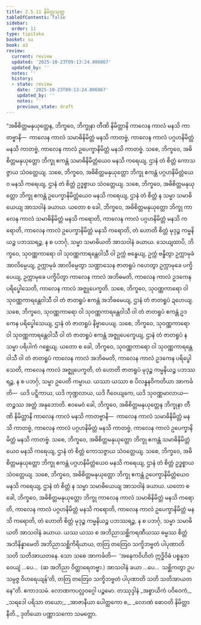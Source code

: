 ```yaml
---
title: 2.5.11 နိမိတ္တသုတ္တ
tableOfContents: false
sidebar:
  order: 11
type: tipitaka
basket: su
book: a3
review:
  current: review
  updated: '2025-10-23T09:13:24.806867'
  updated_by: ''
  notes: ''
  history:
  - state: review
    date: '2025-10-23T09:13:24.806867'
    updated_by: ''
    notes: ''
    previous_state: draft
---
```



<ReviewStatus review={frontmatter.review} showDetails={true} />

<HypothesisAnnotation frontmatter={frontmatter} />

<DynamicBreadcrumb />

<Division number="103" book="a3" e="ch" v="15" p="258">

<Paragraph number="863" book="a3">
“အဓိစိတ္တမနုယုတ္တေန, ဘိက္ခဝေ, ဘိက္ခုနာ တီဏိ နိမိတ္တာနိ ကာလေန ကာလံ မနသိ ကာတဗ္ဗာနိ—  ကာလေန ကာလံ သမာဓိနိမိတ္တံ မနသိ ကာတဗ္ဗံ, ကာလေန ကာလံ ပဂ္ဂဟနိမိတ္တံ မနသိ ကာတဗ္ဗံ, ကာလေန ကာလံ ဥပေက္ခာနိမိတ္တံ မနသိ ကာတဗ္ဗံ. သစေ, ဘိက္ခဝေ, အဓိစိတ္တမနုယုတ္တော ဘိက္ခု ဧကန္တံ သမာဓိနိမိတ္တံယေဝ မနသိ ကရေယျ, ဌာနံ တံ စိတ္တံ ကောသဇ္ဇာယ သံဝတ္တေယျ. သစေ, ဘိက္ခဝေ, အဓိစိတ္တမနုယုတ္တော ဘိက္ခု ဧကန္တံ ပဂ္ဂဟနိမိတ္တံယေဝ မနသိ ကရေယျ, ဌာနံ တံ စိတ္တံ ဥဒ္ဓစ္စာယ သံဝတ္တေယျ. သစေ, ဘိက္ခဝေ, အဓိစိတ္တမနုယုတ္တော ဘိက္ခု ဧကန္တံ ဥပေက္ခာနိမိတ္တံယေဝ မနသိ ကရေယျ, ဌာနံ တံ စိတ္တံ န သမ္မာ သမာဓိယေယျ အာသဝါနံ ခယာယ. ယတော စ ခေါ, ဘိက္ခဝေ, အဓိစိတ္တမနုယုတ္တော ဘိက္ခု ကာလေန ကာလံ သမာဓိနိမိတ္တံ မနသိ ကရောတိ, ကာလေန ကာလံ ပဂ္ဂဟနိမိတ္တံ မနသိ ကရောတိ, ကာလေန ကာလံ ဥပေက္ခာနိမိတ္တံ မနသိ ကရောတိ, တံ ဟောတိ စိတ္တံ မုဒုဉ္စ ကမ္မနိယဉ္စ ပဘဿရဉ္စ, န စ ပဘင်္ဂု, သမ္မာ သမာဓိယတိ အာသဝါနံ ခယာယ.
</Paragraph>

<Paragraph number="864" book="a3">
သေယျထာပိ, ဘိက္ခဝေ, သုဝဏ္ဏကာရော ဝါ သုဝဏ္ဏကာရန္တေဝါသီ ဝါ ဥက္ကံ ဗန္ဓေယျ, ဥက္ကံ ဗန္ဓိတွာ ဥက္ကာမုခံ အာလိမ္ပေယျ, ဥက္ကာမုခံ အာလိမ္ပေတွာ သဏ္ဍာသေန ဇာတရူပံ ဂဟေတွာ ဥက္ကာမုခေ ပက္ခိပေယျ, ဥက္ကာမုခေ ပက္ခိပိတွာ ကာလေန ကာလံ အဘိဓမတိ, ကာလေန ကာလံ ဥဒကေန ပရိပ္ဖေါသေတိ, ကာလေန ကာလံ အဇ္ဈုပေက္ခတိ. သစေ, ဘိက္ခဝေ, သုဝဏ္ဏကာရော ဝါ သုဝဏ္ဏကာရန္တေဝါသီ ဝါ တံ ဇာတရူပံ ဧကန္တံ အဘိဓမေယျ, ဌာနံ တံ ဇာတရူပံ ဍဟေယျ. သစေ, ဘိက္ခဝေ, သုဝဏ္ဏကာရော ဝါ သုဝဏ္ဏကာရန္တေဝါသီ ဝါ တံ ဇာတရူပံ ဧကန္တံ ဥဒကေန ပရိပ္ဖေါသေယျ, ဌာနံ တံ ဇာတရူပံ နိဗ္ဗာပေယျ. သစေ, ဘိက္ခဝေ, သုဝဏ္ဏကာရော ဝါ သုဝဏ္ဏကာရန္တေဝါသီ ဝါ တံ ဇာတရူပံ ဧကန္တံ အဇ္ဈုပေက္ခေယျ, ဌာနံ တံ ဇာတရူပံ န သမ္မာ ပရိပါကံ ဂစ္ဆေယျ. ယတော စ ခေါ, ဘိက္ခဝေ, သုဝဏ္ဏကာရော ဝါ သုဝဏ္ဏကာရန္တေဝါသီ ဝါ တံ ဇာတရူပံ ကာလေန ကာလံ အဘိဓမတိ, ကာလေန ကာလံ ဥဒကေန ပရိပ္ဖေါသေတိ, ကာလေန ကာလံ အဇ္ဈုပေက္ခတိ, တံ ဟောတိ ဇာတရူပံ မုဒုဉ္စ ကမ္မနိယဉ္စ ပဘဿရဉ္စ, န စ ပဘင်္ဂု, သမ္မာ ဥပေတိ ကမ္မာယ. ယဿာ ယဿာ စ ပိလန္ဓနဝိကတိယာ အာကင်္ခတိ—  ယဒိ ပဋ္ဋိကာယ, ယဒိ ကုဏ္ဍလာယ, ယဒိ ဂီဝေယျကေ, ယဒိ သုဝဏ္ဏမာလာယ—  တဉ္စဿ အတ္ထံ အနုဘောတိ.
</Paragraph>

<Paragraph number="865" book="a3">
ဧဝမေဝံ ခေါ, ဘိက္ခဝေ, အဓိစိတ္တမနုယုတ္တေန ဘိက္ခုနာ တီဏိ နိမိတ္တာနိ ကာလေန ကာလံ မနသိ ကာတဗ္ဗာနိ—  ကာလေန ကာလံ သမာဓိနိမိတ္တံ မနသိ ကာတဗ္ဗံ, ကာလေန ကာလံ ပဂ္ဂဟနိမိတ္တံ မနသိ ကာတဗ္ဗံ, ကာလေန ကာလံ ဥပေက္ခာနိမိတ္တံ မနသိ ကာတဗ္ဗံ. သစေ, ဘိက္ခဝေ, အဓိစိတ္တမနုယုတ္တော ဘိက္ခု ဧကန္တံ သမာဓိနိမိတ္တံယေဝ မနသိ ကရေယျ, ဌာနံ တံ စိတ္တံ ကောသဇ္ဇာယ သံဝတ္တေယျ. သစေ, ဘိက္ခဝေ, အဓိစိတ္တမနုယုတ္တော ဘိက္ခု ဧကန္တံ ပဂ္ဂဟနိမိတ္တံယေဝ မနသိ ကရေယျ, ဌာနံ တံ စိတ္တံ ဥဒ္ဓစ္စာယ သံဝတ္တေယျ. သစေ, ဘိက္ခဝေ, အဓိစိတ္တမနုယုတ္တော ဘိက္ခု ဧကန္တံ ဥပေက္ခာနိမိတ္တံယေဝ မနသိ ကရေယျ, ဌာနံ တံ စိတ္တံ န သမ္မာ သမာဓိယေယျ အာသဝါနံ ခယာယ. ယတော စ ခေါ, ဘိက္ခဝေ, အဓိစိတ္တမနုယုတ္တော ဘိက္ခု ကာလေန ကာလံ သမာဓိနိမိတ္တံ မနသိ ကရောတိ, ကာလေန ကာလံ ပဂ္ဂဟနိမိတ္တံ မနသိ ကရောတိ, ကာလေန ကာလံ ဥပေက္ခာနိမိတ္တံ မနသိ ကရောတိ, တံ ဟောတိ စိတ္တံ မုဒုဉ္စ ကမ္မနိယဉ္စ ပဘဿရဉ္စ, န စ ပဘင်္ဂု, သမ္မာ သမာဓိယတိ အာသဝါနံ ခယာယ. ယဿ ယဿ စ အဘိညာသစ္ဆိကရဏီယဿ ဓမ္မဿ စိတ္တံ အဘိနိန္နာမေတိ အဘိညာသစ္ဆိကိရိယာယ, တတြ တတြေဝ သက္ခိဘဗ္ဗတံ ပါပုဏာတိ သတိ သတိအာယတနေ.
</Paragraph>

<Paragraph number="866" book="a3">
သော သစေ အာကင်္ခတိ—  ‘အနေကဝိဟိတံ ဣဒ္ဓိဝိဓံ ပစ္စနုဘဝေယျံ …ပေ…  (ဆ အဘိညာ ဝိတ္ထာရေတဗ္ဗာ.) အာသဝါနံ ခယာ …ပေ…  သစ္ဆိကတွာ ဥပသမ္ပဇ္ဇ ဝိဟရေယျန်’တိ, တတြ တတြေဝ သက္ခိဘဗ္ဗတံ ပါပုဏာတိ သတိ သတိအာယတနေ”တိ.

</Paragraph>
</Division>

<Paragraph number="867" type="center" book="a3">
ဧကာဒသမံ.



</Paragraph>

<Paragraph number="868" type="center" book="a3">
လောဏကပလ္လဝဂ္ဂေါ ပဉ္စမော.



</Paragraph>

<Paragraph number="869" type="center" book="a3">
တဿုဒ္ဒါနံ


</Paragraph>

<Paragraph number="870" type="verses" book="a3">
_အစ္စာယိကံ ပဝိဝေကံ,_  
_သရဒေါ ပရိသာ တယော;_  
_အာဇာနီယာ ပေါတ္ထကော စ,_  
_လောဏံ ဓောဝတိ နိမိတ္တာနီတိ._  


</Paragraph>

<Paragraph number="871" type="center" book="a3">
ဒုတိယော ပဏ္ဏာသကော သမတ္တော.
</Paragraph>